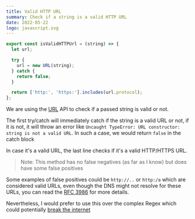 ```yaml
---
title: Valid HTTP URL
summary: Check if a string is a valid HTTP URL
date: 2022-05-22
logo: javascript.svg
---
```


```javascript
export const isValidHTTPUrl = (string) => {
  let url;

  try {
    url = new URL(string);
  } catch {
    return false;
  }

  return ['http:', 'https:'].includes(url.protocol);
};
```

We are using the [URL](https://developer.mozilla.org/en-US/docs/Web/API/URL) API to check if a passed string is valid or not.

The first try/catch will immediately catch if the string is a valid URL or not, if it is not, it will throw an error like `Uncaught TypeError: URL constructor: string is not a valid URL`. In such a case, we would return `false` in the catch block

In case it's a valid URL, the last line checks if it's a valid HTTP/HTTPS URL.

> Note: This method has no false negatives (as far as I know) but does have some false positives

Some examples of false positives could be `http://..` or `http:/a` which are considered valid URLs, even though the DNS might not resolve for these URLs, you can read the [RFC 3986](https://www.rfc-editor.org/rfc/rfc3986) for more details.

Nevertheless, I would prefer to use this over the complex Regex which could potentially [break the internet](https://blog.cloudflare.com/details-of-the-cloudflare-outage-on-july-2-2019/)
